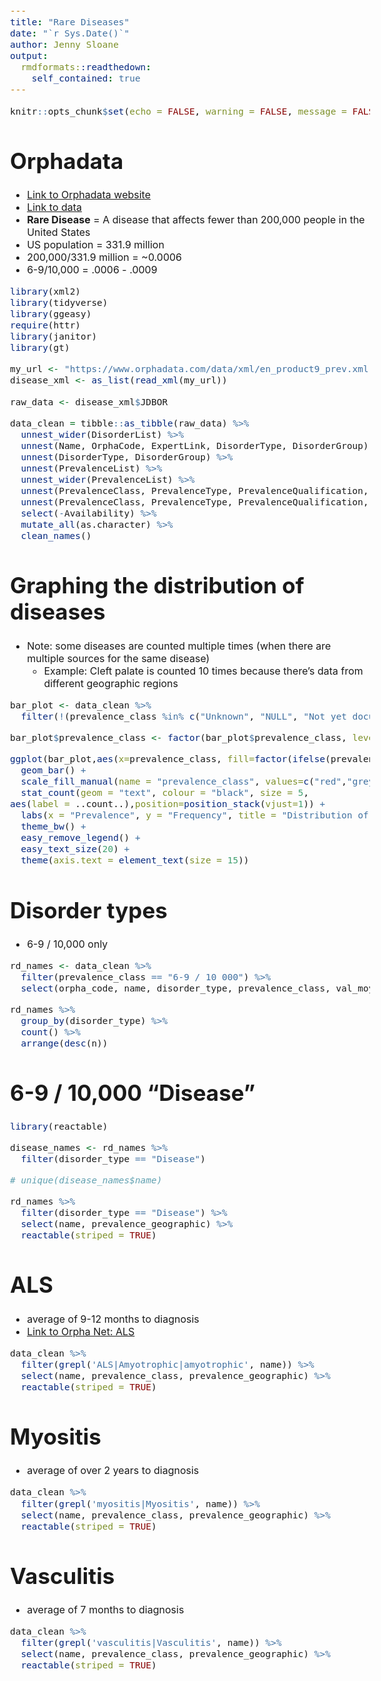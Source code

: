 ```yaml
---
title: "Rare Diseases"
date: "`r Sys.Date()`"
author: Jenny Sloane
output:
  rmdformats::readthedown:
    self_contained: true
---
```


<style type="text/css">

body {
  font-size: 12pt;
}

pre {
  font-size: 17px;
}

h1.title, h1.title p {
  font-size: 40px;
}

h1 { 
  font-size: 35px;
}

</style>

```r
knitr::opts_chunk$set(echo = FALSE, warning = FALSE, message = FALSE)
```

# Orphadata

- <a href="https://www.orphadata.com/" target="_blank">Link to Orphadata website</a>
- <a href="https://www.orphadata.com/" target="_blank">Link to data</a>
- **Rare Disease** = A disease that affects fewer than 200,000 people in the United States
- US population = 331.9 million 
- 200,000/331.9 million = ~0.0006
- 6-9/10,000 = .0006 - .0009
<!-- - 1-5/10,000 = .0001 - .0005 -->

```r
library(xml2)
library(tidyverse)
library(ggeasy)
require(httr)
library(janitor)
library(gt)

my_url <- "https://www.orphadata.com/data/xml/en_product9_prev.xml"
disease_xml <- as_list(read_xml(my_url))

raw_data <- disease_xml$JDBOR

data_clean = tibble::as_tibble(raw_data) %>%
  unnest_wider(DisorderList) %>% 
  unnest(Name, OrphaCode, ExpertLink, DisorderType, DisorderGroup) %>% 
  unnest(DisorderType, DisorderGroup) %>% 
  unnest(PrevalenceList) %>% 
  unnest_wider(PrevalenceList) %>% 
  unnest(PrevalenceClass, PrevalenceType, PrevalenceQualification, PrevalenceGeographic, PrevalenceValidationStatus, ValMoy,Source) %>% 
  unnest(PrevalenceClass, PrevalenceType, PrevalenceQualification, PrevalenceGeographic, PrevalenceValidationStatus) %>% 
  select(-Availability) %>% 
  mutate_all(as.character) %>%
  clean_names()

```

# Graphing the distribution of diseases 

- Note: some diseases are counted multiple times (when there are multiple sources for the same disease)
  - Example: Cleft palate is counted 10 times because there's data from different geographic regions 

```r
bar_plot <- data_clean %>%
  filter(!(prevalence_class %in% c("Unknown", "NULL", "Not yet documented"))) 

bar_plot$prevalence_class <- factor(bar_plot$prevalence_class, levels = c("<1 / 1 000 000", "1-9 / 1 000 000", "1-9 / 100 000", "1-5 / 10 000", "6-9 / 10 000", ">1 / 1000"))

ggplot(bar_plot,aes(x=prevalence_class, fill=factor(ifelse(prevalence_class=="6-9 / 10 000","Highlighted","Normal")))) +
  geom_bar() +
  scale_fill_manual(name = "prevalence_class", values=c("red","grey50")) +
  stat_count(geom = "text", colour = "black", size = 5,
aes(label = ..count..),position=position_stack(vjust=1)) +
  labs(x = "Prevalence", y = "Frequency", title = "Distribution of Prevalence of Rare Diseases") +
  theme_bw() +
  easy_remove_legend() +
  easy_text_size(20) +
  theme(axis.text = element_text(size = 15)) 

```


# Disorder types

- 6-9 / 10,000 only

```r
rd_names <- data_clean %>%
  filter(prevalence_class == "6-9 / 10 000") %>%
  select(orpha_code, name, disorder_type, prevalence_class, val_moy, prevalence_geographic, prevalence_validation_status)

rd_names %>%
  group_by(disorder_type) %>%
  count() %>%
  arrange(desc(n)) 

```

# 6-9 / 10,000 "Disease"

```r
library(reactable)

disease_names <- rd_names %>%
  filter(disorder_type == "Disease")

# unique(disease_names$name)

rd_names %>%
  filter(disorder_type == "Disease") %>%
  select(name, prevalence_geographic) %>%
  reactable(striped = TRUE)

```

# ALS 

- average of 9-12 months to diagnosis
- <a href="https://www.orpha.net/consor/cgi-bin/Disease_Search.php?lng=EN&data_id=106&Disease_Disease_Search_diseaseGroup=Amyotrophic-lateral-sclerosis&Disease_Disease_Search_diseaseType=Pat&Disease(s)/group%20of%20diseases=Amyotrophic-lateral-sclerosis&title=Amyotrophic%20lateral%20sclerosis&search=Disease_Search_Simple" target="_blank">Link to Orpha Net: ALS</a>

```r
data_clean %>%
  filter(grepl('ALS|Amyotrophic|amyotrophic', name)) %>%
  select(name, prevalence_class, prevalence_geographic) %>%
  reactable(striped = TRUE)
```

# Myositis
- average of over 2 years to diagnosis

```r
data_clean %>%
  filter(grepl('myositis|Myositis', name)) %>%
  select(name, prevalence_class, prevalence_geographic) %>%
  reactable(striped = TRUE)
```

# Vasculitis 
- average of 7 months to diagnosis

```r
data_clean %>%
  filter(grepl('vasculitis|Vasculitis', name)) %>%
  select(name, prevalence_class, prevalence_geographic) %>%
  reactable(striped = TRUE)
```


